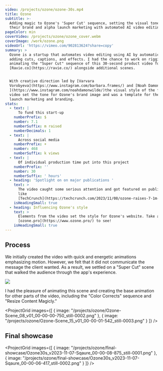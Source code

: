 ```yaml
---
video: /projects/ozone/ozone-30s.mp4
title: Ozone
subtitle: >-
  Adding magic to Ozone's 'Super Cut' sequence, setting the visual tone for
  their brand and alpha launch marketing with automated AI video editing.
pageColor: min
coverVideo: /projects/ozone/ozone_cover.webm
coverImage: /work/ozone.png
videoUrl: 'https://vimeo.com/902813624?share=copy'
summary: >
  Ozone is a startup that automates video editing using AI by automatically
  adding cuts, captions, and effects. I had the chance to work on rigging and
  animating the "Super Cut" sequence of this 30-second product video for
  [Ravie.co](https://ravie.co/) alongside additional scenes.


  With creative direction led by [Varvara
  Vorobyeva](https://www.instagram.com/barbara.frames/) and [Noah Damon Wilde,
  ](https://www.instagram.com/noahdamonwilde/)the visual style of the final
  video set the tone for Ozone's brand image and was a template for their alpha
  launch marketing and branding.
stats:
  - text: |
      To fund this start-up
    numberPrefix: $
    number: 7.1
    numberSuffix: m raised
    numberDecimals: 1
  - text: |
      Across social media
    numberPrefix: +
    number: 468
    numberSuffix: k views
  - text: |
      Of individual production time put into this project
    numberPrefix: ''
    number: 30
    numberSuffix: ' hours'
  - heading: 'Spotlight on on major publications '
    text: >
      The video caught some serious attention and got featured on publications
      like
      [TechCrunch](https://techcrunch.com/2023/11/08/ozone-raises-7-1m-to-scale-its-ai-powered-collaborative-video-editor/).
    isHeadingSmall: true
  - heading: Influencing Ozone's style
    text: >
      Elements from the video set the style for Ozone's website. Take a peek at
      [ozone.pro](https://www.ozone.pro/) to see!
    isHeadingSmall: true
---
```


## Process

We initially created the video with quick and energetic animations emphasizing motion. However, we felt that it did not communicate the message the client wanted. As a result, we settled on a "Super Cut" scene that walked the audience through the app's experience.

![](/projects/ozone/Ozone-Scene_06_v01_00-00-01-208_still-0001.png)

I had the pleasure of animating this scene and creating the base animation for other parts of the video, including the "Color Corrects" sequence and "Resize Content Magicly."

<ProjectGrid
  images={[
    { image: "/projects/ozone/Ozone-Scene_08_v01_00-00-00-750_still-0002.png" },
    { image: "/projects/ozone/Ozone-Scene_15_v01_00-00-01-542_still-0003.png" }
  ]}
/>

## Final showcase

<ProjectGrid
  images={[
    {
      image:
        "/projects/ozone/final-showcase/Ozone30s_v2023-11-07-Sqaure_00-00-08-875_still-0001.png"
    },
    {
      image:
        "/projects/ozone/final-showcase/Ozone30s_v2023-11-07-Sqaure_00-00-06-417_still-0002.png"
    }
  ]}
/>
